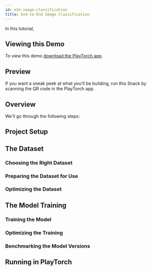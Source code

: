 ```yaml
---
id: e2e-image-classification
title: End-to-End Image Classification
---
```



In this tutorial, 

## Viewing this Demo

To view this demo [download the PlayTorch app](/docs/tutorials/get-started.mdx#download-the-playtorch-app).

## Preview

If you want a sneak peek at what you'll be building, run this Snack by scanning the QR code in the PlayTorch app.

<ExpoSnack snackId="@ligaz/openfest-2022" />

## Overview

We'll go through the following steps:

## Project Setup

## The Dataset

### Choosing the Right Dataset

### Preparing the Dataset for Use

### Optimizing the Dataset

## The Model Training

### Training the Model

### Optimizing the Training

### Benchmarking the Model Versions

## Running in PlayTorch
